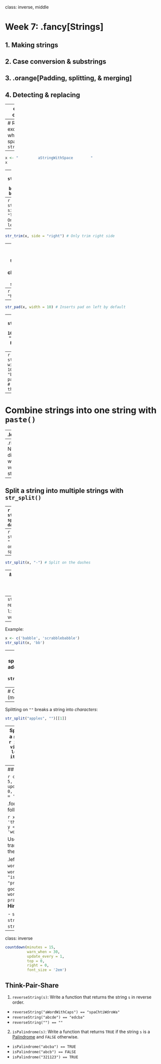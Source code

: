 
class: inverse, middle

# Week 7: .fancy[Strings]

## 1. Making strings
## 2. Case conversion & substrings
## 3. .orange[Padding, splitting, & merging]
## 4. Detecting & replacing


---
class: center

## Padding, splitting, & merging
|Function         |  Description                            |
|:----------------|:----------------------------------------|
|`str_trim()`     | removes leading and trailing whitespace |
|`str_pad()`      | pads a string                           |
|`paste()`        | string concatenation                    |
|`str_split()`    | split a string into a vector            |

---
# Remove excess white space with `str_trim()`

--
```r
x <- "         aStringWithSpace        "
x
```
--
```r
str_trim(x) # Trims both sides by default
```
--
```r
str_trim(x, side = "left") # Only trim left side
```
--
```r
str_trim(x, side = "right") # Only trim right side
```

---
## Add white space (or other characters) with `str_pad()`

--
```r
x <- "hello"
x
```
--
```r
str_pad(x, width = 10) # Inserts pad on left by default
```
--
```r
str_pad(x, width = 10, side = "both") # Pad both sides
```
--
```r
str_pad(x, width = 10, side = "both", pad = '*') # Specify the pad
```

---
# Combine strings into one string with `paste()`

--
.leftcol[
```r
paste('x', 'y', 'z')
```
Control separation with `sep` argument (default is `" "`:
```r
paste('x', 'y', 'z', sep = "-")
```
]
--
.rightcol[
Note the difference with _vectors_ of strings:
```r
x <- c('x', 'y', 'z')
paste(x)
```
To make a single string from a vector of strings, use `collapse`:
```r
paste(x, collapse = "")
```
]

---
## Split a string into multiple strings with `str_split()`

--
```r
x <- 'This string has spaces-and-dashes'
x
```
--
```r
str_split(x, " ") # Split on the spaces
```
--
```r
str_split(x, "-") # Split on the dashes
```

---
## What's with the `[[1]]` thing?

--
`str_split()` returns a `list` of vectors

--
&zwj;Example:
```r
x <- c('babble', 'scrabblebabble')
str_split(x, 'bb')
```

--
If you're only splitting one string, add `[[1]]` to get the first vector:
```r
str_split('hooray', 'oo')[[1]]
```

---
# Common splits (memorize these)

--
Splitting on `""` breaks a string into _characters_:
```r
str_split("apples", "")[[1]]
```
--
Splitting on `" "` breaks a _sentence_ into words:
```r
x <- "If you want to view paradise, simply look around and view it"
str_split(x, " ")[[1]]
```

---
## Quick practice:

```r
countdown(minutes = 5,
          warn_when = 30,
          update_every = 1,
          top = 0,
          right = 0,
          font_size = '2em')
```

.font90[
Create the following objects:

```r
x <- 'this_is_good_practice'
y <- c('hello', 'world')
```

Use `stringr` functions to transform `x` and `y` into the following:

.leftcol60[
- `"hello world"`
- `"***hello world***"`
- `c("this", "is", "good", "practice")`
- `"this is good practice"`
- `"hello world, this is good practice"`
]
.rightcol40[
**Hint**: You'll need these:

- `str_trim()`
- `str_pad()`
- `paste()`
- `str_split()`
]]

---
class: inverse

```r
countdown(minutes = 15,
          warn_when = 30,
          update_every = 1,
          top = 0,
          right = 0,
          font_size = '2em')
```

## Think-Pair-Share

1) `reverseString(s)`: Write a function that returns the string `s` in reverse order.

- `reverseString("aWordWithCaps") == "spaChtiWdroWa"`
- `reverseString("abcde") == "edcba"`
- `reverseString("") == ""`

2) `isPalindrome(s)`: Write a function that returns `TRUE` if the string `s` is a [Palindrome](https://en.wikipedia.org/wiki/Palindrome) and `FALSE` otherwise.

- `isPalindrome("abcba") == TRUE`
- `isPalindrome("abcb") == FALSE`
- `isPalindrome("321123") == TRUE`
